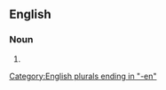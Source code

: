 ==English==

===Noun===
{{head|en|noun plural form}}

# {{plural of|axeman|lang=en}}

[[Category:English plurals ending in "-en"]]